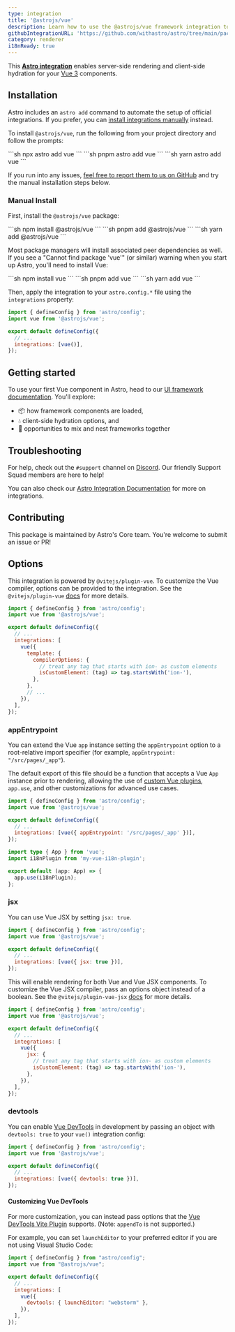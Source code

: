 ```yaml
---
type: integration
title: '@astrojs/vue'
description: Learn how to use the @astrojs/vue framework integration to extend component support in your Astro project.
githubIntegrationURL: 'https://github.com/withastro/astro/tree/main/packages/integrations/vue/'
category: renderer
i18nReady: true
---
```


This **[Astro integration][astro-integration]** enables server-side rendering and client-side hydration for your [Vue 3](https://vuejs.org/) components.

## Installation

Astro includes an `astro add` command to automate the setup of official integrations. If you prefer, you can [install integrations manually](#manual-install) instead.

To install `@astrojs/vue`, run the following from your project directory and follow the prompts:

<PackageManagerTabs>
  <Fragment slot="npm">
  ```sh
  npx astro add vue
  ```
  </Fragment>
  <Fragment slot="pnpm">
  ```sh
  pnpm astro add vue
  ```
  </Fragment>
  <Fragment slot="yarn">
  ```sh
  yarn astro add vue
  ```
  </Fragment>
</PackageManagerTabs>

If you run into any issues, [feel free to report them to us on GitHub](https://github.com/withastro/astro/issues) and try the manual installation steps below.

### Manual Install

First, install the `@astrojs/vue` package:

<PackageManagerTabs>
  <Fragment slot="npm">
  ```sh
  npm install @astrojs/vue
  ```
  </Fragment>
  <Fragment slot="pnpm">
  ```sh
  pnpm add @astrojs/vue
  ```
  </Fragment>
  <Fragment slot="yarn">
  ```sh
  yarn add @astrojs/vue
  ```
  </Fragment>
</PackageManagerTabs>


Most package managers will install associated peer dependencies as well. If you see a "Cannot find package 'vue'" (or similar) warning when you start up Astro, you'll need to install Vue:

<PackageManagerTabs>
  <Fragment slot="npm">
  ```sh
  npm install vue
  ```
  </Fragment>
  <Fragment slot="pnpm">
  ```sh
  pnpm add vue
  ```
  </Fragment>
  <Fragment slot="yarn">
  ```sh
  yarn add vue
  ```
  </Fragment>
</PackageManagerTabs>

Then, apply the integration to your `astro.config.*` file using the `integrations` property:

```js ins={2} ins="vue()" title="astro.config.mjs"
import { defineConfig } from 'astro/config';
import vue from '@astrojs/vue';

export default defineConfig({
  // ...
  integrations: [vue()],
});
```

## Getting started

To use your first Vue component in Astro, head to our [UI framework documentation][astro-ui-frameworks]. You'll explore:

* 📦 how framework components are loaded,
* 💧 client-side hydration options, and
* 🤝 opportunities to mix and nest frameworks together

## Troubleshooting

For help, check out the `#support` channel on [Discord](https://astro.build/chat). Our friendly Support Squad members are here to help!

You can also check our [Astro Integration Documentation][astro-integration] for more on integrations.

## Contributing

This package is maintained by Astro's Core team. You're welcome to submit an issue or PR!

[astro-integration]: /en/guides/integrations-guide/

[astro-ui-frameworks]: /en/guides/framework-components/#using-framework-components

## Options

This integration is powered by `@vitejs/plugin-vue`. To customize the Vue compiler, options can be provided to the integration. See the `@vitejs/plugin-vue` [docs](https://www.npmjs.com/package/@vitejs/plugin-vue) for more details.

```js title="astro.config.mjs"
import { defineConfig } from 'astro/config';
import vue from '@astrojs/vue';

export default defineConfig({
  // ...
  integrations: [
    vue({
      template: {
        compilerOptions: {
          // treat any tag that starts with ion- as custom elements
          isCustomElement: (tag) => tag.startsWith('ion-'),
        },
      },
      // ...
    }),
  ],
});
```

### appEntrypoint

You can extend the Vue `app` instance setting the `appEntrypoint` option to a root-relative import specifier (for example, `appEntrypoint: "/src/pages/_app"`).

The default export of this file should be a function that accepts a Vue `App` instance prior to rendering, allowing the use of [custom Vue plugins](https://vuejs.org/guide/reusability/plugins.html), `app.use`, and other customizations for advanced use cases.

```js title="astro.config.mjs"
import { defineConfig } from 'astro/config';
import vue from '@astrojs/vue';

export default defineConfig({
  // ...
  integrations: [vue({ appEntrypoint: '/src/pages/_app' })],
});
```

```ts title="src/pages/_app.ts"
import type { App } from 'vue';
import i18nPlugin from 'my-vue-i18n-plugin';

export default (app: App) => {
  app.use(i18nPlugin);
};
```

### jsx

You can use Vue JSX by setting `jsx: true`.

```js title="astro.config.mjs"
import { defineConfig } from 'astro/config';
import vue from '@astrojs/vue';

export default defineConfig({
  // ...
  integrations: [vue({ jsx: true })],
});
```

This will enable rendering for both Vue and Vue JSX components. To customize the Vue JSX compiler, pass an options object instead of a boolean. See the `@vitejs/plugin-vue-jsx` [docs](https://www.npmjs.com/package/@vitejs/plugin-vue-jsx) for more details.

```js title="astro.config.mjs"
import { defineConfig } from 'astro/config';
import vue from '@astrojs/vue';

export default defineConfig({
  // ...
  integrations: [
    vue({
      jsx: {
        // treat any tag that starts with ion- as custom elements
        isCustomElement: (tag) => tag.startsWith('ion-'),
      },
    }),
  ],
});
```

### devtools

<p><Since pkg="@astrojs/vue" v="4.2.0" /></p>

You can enable [Vue DevTools](https://devtools-next.vuejs.org/) in development by passing an object with `devtools: true` to your `vue()` integration config:

```js title="astro.config.mjs"
import { defineConfig } from 'astro/config';
import vue from '@astrojs/vue';

export default defineConfig({
  // ...
  integrations: [vue({ devtools: true })],
});
```

#### Customizing Vue DevTools

<p><Since pkg="@astrojs/vue" v="4.3.0" /></p>

For more customization, you can instead pass options that the [Vue DevTools Vite Plugin](https://devtools-next.vuejs.org/guide/vite-plugin#options) supports. (Note: `appendTo` is not supported.)

For example, you can set `launchEditor` to your preferred editor if you are not using Visual Studio Code:

```js title="astro.config.mjs"
import { defineConfig } from "astro/config";
import vue from "@astrojs/vue";

export default defineConfig({
  // ...
  integrations: [
    vue({
      devtools: { launchEditor: "webstorm" },
    }),
  ],
});
```
